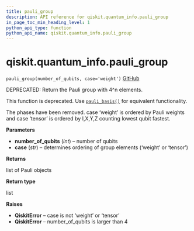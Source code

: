 ```yaml
---
title: pauli_group
description: API reference for qiskit.quantum_info.pauli_group
in_page_toc_min_heading_level: 1
python_api_type: function
python_api_name: qiskit.quantum_info.pauli_group
---
```


# qiskit.quantum\_info.pauli\_group

<span id="qiskit.quantum_info.pauli_group" />

`pauli_group(number_of_qubits, case='weight')` [GitHub](https://github.com/qiskit/qiskit/tree/stable/0.18/qiskit/quantum_info/operators/pauli.py "view source code")

DEPRECATED: Return the Pauli group with 4^n elements.

This function is deprecated. Use [`pauli_basis()`](qiskit.quantum_info.pauli_basis "qiskit.quantum_info.pauli_basis") for equivalent functionality.

The phases have been removed. case ‘weight’ is ordered by Pauli weights and case ‘tensor’ is ordered by I,X,Y,Z counting lowest qubit fastest.

**Parameters**

*   **number\_of\_qubits** (*int*) – number of qubits
*   **case** (*str*) – determines ordering of group elements (‘weight’ or ‘tensor’)

**Returns**

list of Pauli objects

**Return type**

list

**Raises**

*   **QiskitError** – case is not ‘weight’ or ‘tensor’
*   **QiskitError** – number\_of\_qubits is larger than 4


